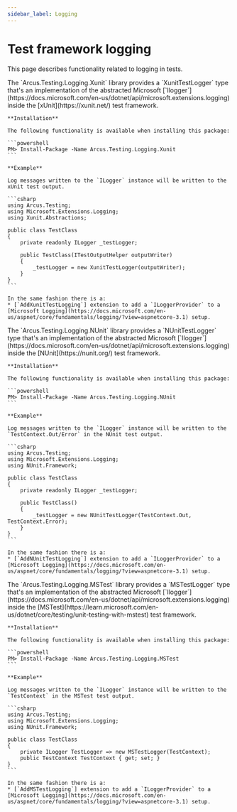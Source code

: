 ```yaml
---
sidebar_label: Logging
---
```



# Test framework logging
This page describes functionality related to logging in tests.

<Tabs groupId="testing-frameworks">
  <TabItem value="xunit" label="xUnit" default>
    The `Arcus.Testing.Logging.Xunit` library provides a `XunitTestLogger` type that's an implementation of the abstracted Microsoft [`Ilogger`](https://docs.microsoft.com/en-us/dotnet/api/microsoft.extensions.logging)
    inside the [xUnit](https://xunit.net/) test framework.
    
    **Installation**
    
    The following functionality is available when installing this package:
    
    ```powershell
    PM> Install-Package -Name Arcus.Testing.Logging.Xunit
    ```
    
    **Example**

    Log messages written to the `ILogger` instance will be written to the xUnit test output.
    
    ```csharp
    using Arcus.Testing;
    using Microsoft.Extensions.Logging;
    using Xunit.Abstractions;
    
    public class TestClass
    {
        private readonly ILogger _testLogger;
    
        public TestClass(ITestOutputHelper outputWriter)
        {
            _testLogger = new XunitTestLogger(outputWriter);
        }
    }
    ```

    In the same fashion there is a:
    * [`AddXunitTestLogging`] extension to add a `ILoggerProvider` to a [Microsoft Logging](https://docs.microsoft.com/en-us/aspnet/core/fundamentals/logging/?view=aspnetcore-3.1) setup.
  </TabItem>
  <TabItem value="nunit" label="NUnit">
    The `Arcus.Testing.Logging.NUnit` library provides a `NUnitTestLogger` type that's an implementation of the abstracted Microsoft [`Ilogger`](https://docs.microsoft.com/en-us/dotnet/api/microsoft.extensions.logging)
    inside the [NUnit](https://nunit.org/) test framework.

    **Installation**

    The following functionality is available when installing this package:
    
    ```powershell
    PM> Install-Package -Name Arcus.Testing.Logging.NUnit
    ```

    **Example**

    Log messages written to the `ILogger` instance will be written to the `TestContext.Out/Error` in the NUnit test output.
    
    ```csharp
    using Arcus.Testing;
    using Microsoft.Extensions.Logging;
    using NUnit.Framework;

    public class TestClass
    {
        private readonly ILogger _testLogger;
    
        public TestClass()
        {
            _testLogger = new NUnitTestLogger(TestContext.Out, TestContext.Error);
        }
    }
    ```

    In the same fashion there is a:
    * [`AddNUnitTestLogging`] extension to add a `ILoggerProvider` to a [Microsoft Logging](https://docs.microsoft.com/en-us/aspnet/core/fundamentals/logging/?view=aspnetcore-3.1) setup.
  </TabItem>
  <TabItem value="mstest" label="MSTest">
    The `Arcus.Testing.Logging.MSTest` library provides a `MSTestLogger` type that's an implementation of the abstracted Microsoft [`Ilogger`](https://docs.microsoft.com/en-us/dotnet/api/microsoft.extensions.logging)
    inside the [MSTest](https://learn.microsoft.com/en-us/dotnet/core/testing/unit-testing-with-mstest) test framework.
    
    **Installation**

    The following functionality is available when installing this package:
    
    ```powershell
    PM> Install-Package -Name Arcus.Testing.Logging.MSTest
    ```
    
    **Example**

    Log messages written to the `ILogger` instance will be written to the `TestContext` in the MSTest test output.
    
    ```csharp
    using Arcus.Testing;
    using Microsoft.Extensions.Logging;
    using NUnit.Framework;
    
    public class TestClass
    {
        private ILogger TestLogger => new MSTestLogger(TestContext);
        public TestContext TestContext { get; set; }
    }
    ```
    
    In the same fashion there is a:
    * [`AddMSTestLogging`] extension to add a `ILoggerProvider` to a [Microsoft Logging](https://docs.microsoft.com/en-us/aspnet/core/fundamentals/logging/?view=aspnetcore-3.1) setup.
  </TabItem>
</Tabs>